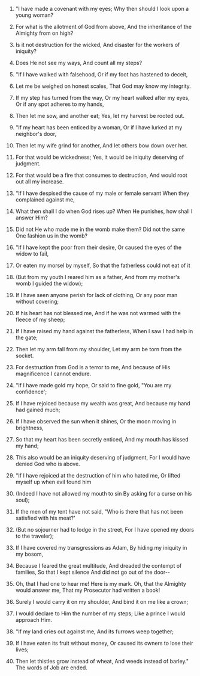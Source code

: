 
1. "I have made a covenant with my eyes; Why then should I look upon a young woman?

2. For what is the allotment of God from above, And the inheritance of the Almighty from on high?

3. Is it not destruction for the wicked, And disaster for the workers of iniquity?

4. Does He not see my ways, And count all my steps?

5. "If I have walked with falsehood, Or if my foot has hastened to deceit,

6. Let me be weighed on honest scales, That God may know my integrity.

7. If my step has turned from the way, Or my heart walked after my eyes, Or if any spot adheres to my hands,

8. Then let me sow, and another eat; Yes, let my harvest be rooted out.

9. "If my heart has been enticed by a woman, Or if I have lurked at my neighbor's door,

10. Then let my wife grind for another, And let others bow down over her.

11. For that would be wickedness; Yes, it would be iniquity deserving of judgment.

12. For that would be a fire that consumes to destruction, And would root out all my increase.

13. "If I have despised the cause of my male or female servant When they complained against me,

14. What then shall I do when God rises up? When He punishes, how shall I answer Him?

15. Did not He who made me in the womb make them? Did not the same One fashion us in the womb?

16. "If I have kept the poor from their desire, Or caused the eyes of the widow to fail,

17. Or eaten my morsel by myself, So that the fatherless could not eat of it

18. (But from my youth I reared him as a father, And from my mother's womb I guided the widow);

19. If I have seen anyone perish for lack of clothing, Or any poor man without covering;

20. If his heart has not blessed me, And if he was not warmed with the fleece of my sheep;

21. If I have raised my hand against the fatherless, When I saw I had help in the gate;

22. Then let my arm fall from my shoulder, Let my arm be torn from the socket.

23. For destruction from God is a terror to me, And because of His magnificence I cannot endure.

24. "If I have made gold my hope, Or said to fine gold, "You are my confidence';

25. If I have rejoiced because my wealth was great, And because my hand had gained much;

26. If I have observed the sun when it shines, Or the moon moving in brightness,

27. So that my heart has been secretly enticed, And my mouth has kissed my hand;

28. This also would be an iniquity deserving of judgment, For I would have denied God who is above.

29. "If I have rejoiced at the destruction of him who hated me, Or lifted myself up when evil found him

30. (Indeed I have not allowed my mouth to sin By asking for a curse on his soul);

31. If the men of my tent have not said, "Who is there that has not been satisfied with his meat?'

32. (But no sojourner had to lodge in the street, For I have opened my doors to the traveler);

33. If I have covered my transgressions as Adam, By hiding my iniquity in my bosom,

34. Because I feared the great multitude, And dreaded the contempt of families, So that I kept silence And did not go out of the door--

35. Oh, that I had one to hear me! Here is my mark. Oh, that the Almighty would answer me, That my Prosecutor had written a book!

36. Surely I would carry it on my shoulder, And bind it on me like a crown;

37. I would declare to Him the number of my steps; Like a prince I would approach Him.

38. "If my land cries out against me, And its furrows weep together;

39. If I have eaten its fruit without money, Or caused its owners to lose their lives;

40. Then let thistles grow instead of wheat, And weeds instead of barley." The words of Job are ended.


